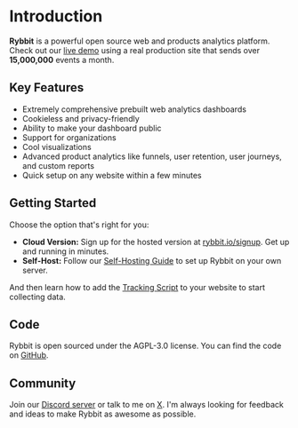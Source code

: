 
# Introduction

**Rybbit** is a powerful open source web and products analytics platform. Check out our [live demo](https://demo.rybbit.io/1) using a real production site that sends over **15,000,000** events a month.

## Key Features

- Extremely comprehensive prebuilt web analytics dashboards
- Cookieless and privacy-friendly
- Ability to make your dashboard public
- Support for organizations
- Cool visualizations
- Advanced product analytics like funnels, user retention, user journeys, and custom reports
- Quick setup on any website within a few minutes

## Getting Started

Choose the option that's right for you:

-   **Cloud Version:** Sign up for the hosted version at [rybbit.io/signup](https://app.rybbit.io/signup). Get up and running in minutes.
-   **Self-Host:** Follow our [Self-Hosting Guide](./docs/self-hosting) to set up Rybbit on your own server.

And then learn how to add the [Tracking Script](./docs/tracker) to your website to start collecting data.

## Code

Rybbit is open sourced under the AGPL-3.0 license. You can find the code on [GitHub](https://github.com/rybbit-io/rybbit).

## Community

Join our [Discord server](https://discord.gg/DEhGb4hYBj) or talk to me on [X](https://x.com/yang_frog). I'm always looking for feedback and ideas to make Rybbit as awesome as possible.
